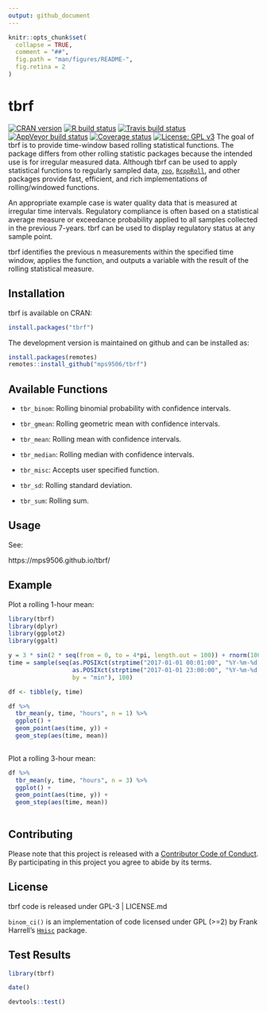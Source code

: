 ```yaml
---
output: github_document
---
```


<!-- README.md is generated from README.Rmd. Please edit that file -->

```r
knitr::opts_chunk$set(
  collapse = TRUE,
  comment = "##",
  fig.path = "man/figures/README-",
  fig.retina = 2
)
```

# tbrf
<!-- badges: start -->
[![CRAN version](https://www.r-pkg.org/badges/version/tbrf)](https://CRAN.R-project.org/package=tbrf)
[![R build status](https://github.com/mps9506/tbrf/workflows/R-CMD-check/badge.svg)](https://github.com/mps9506/tbrf/actions)
[![Travis build status](https://travis-ci.org/mps9506/tbrf.svg?branch=master)](https://travis-ci.org/mps9506/tbrf)
[![AppVeyor build status](https://ci.appveyor.com/api/projects/status/github/mps9506/tbrf?branch=master&svg=true)](https://ci.appveyor.com/project/mps9506/tbrf)
[![Coverage status](https://codecov.io/gh/mps9506/tbrf/branch/master/graph/badge.svg)](https://codecov.io/github/mps9506/tbrf?branch=master)
[![License: GPL v3](https://img.shields.io/badge/License-GPL%20v3-blue.svg)](https://www.gnu.org/licenses/gpl-3.0)
<!-- badges: end -->
The goal of tbrf is to provide time-window based rolling statistical functions. The package differs from other rolling statistic packages because the intended use is for irregular measured data. Although tbrf can be used to apply statistical functions to regularly sampled data, [`zoo`](https://CRAN.R-project.org/package=zoo), [`RcppRoll`](https://cran.r-project.org/package=RcppRoll), and other packages provide fast, efficient, and rich implementations of rolling/windowed functions.

An appropriate example case is water quality data that is measured at irregular time intervals. Regulatory compliance is often based on a statistical average measure or exceedance probability applied to all samples collected in the previous 7-years. tbrf can be used to display regulatory status at any sample point.

tbrf identifies the previous n measurements within the specified time window, applies the function, and outputs a variable with the result of the rolling statistical measure.

## Installation

tbrf is available on CRAN:
```r
install.packages("tbrf")
```


The development version is maintained on github and can be installed as:

```r
install.packages(remotes)
remotes::install_github("mps9506/tbrf")
```

## Available Functions

- `tbr_binom`: Rolling binomial probability with confidence intervals.

- `tbr_gmean`: Rolling geometric mean with confidence intervals.

- `tbr_mean`: Rolling mean with confidence intervals.

- `tbr_median`: Rolling median with confidence intervals.

- `tbr_misc`: Accepts user specified function.

- `tbr_sd`: Rolling standard deviation.

- `tbr_sum`: Rolling sum.

## Usage

See:

https://mps9506.github.io/tbrf/

## Example

Plot a rolling 1-hour mean:

```r
library(tbrf)
library(dplyr)
library(ggplot2)
library(ggalt)

y = 3 * sin(2 * seq(from = 0, to = 4*pi, length.out = 100)) + rnorm(100)
time = sample(seq(as.POSIXct(strptime("2017-01-01 00:01:00", "%Y-%m-%d %H:%M:%S")),
                  as.POSIXct(strptime("2017-01-01 23:00:00", "%Y-%m-%d %H:%M:%S")),
                  by = "min"), 100)

df <- tibble(y, time)

df %>%
  tbr_mean(y, time, "hours", n = 1) %>%
  ggplot() +
  geom_point(aes(time, y)) +
  geom_step(aes(time, mean))
  
```


Plot a rolling 3-hour mean:

```r
df %>%
  tbr_mean(y, time, "hours", n = 3) %>%
  ggplot() +
  geom_point(aes(time, y)) +
  geom_step(aes(time, mean))
  
```

## Contributing

Please note that this project is released with a [Contributor Code of Conduct](https://github.com/mps9506/tbrf/blob/master/CODE_OF_CONDUCT.md).
By participating in this project you agree to abide by its terms.

## License

tbrf code is released under GPL-3 | LICENSE.md

`binom_ci()` is an implementation of code licensed under GPL (>=2) by Frank Harrell's [`Hmisc`](https://github.com/harrelfe/Hmisc) package.

## Test Results

```r
library(tbrf)

date()

devtools::test()
```

